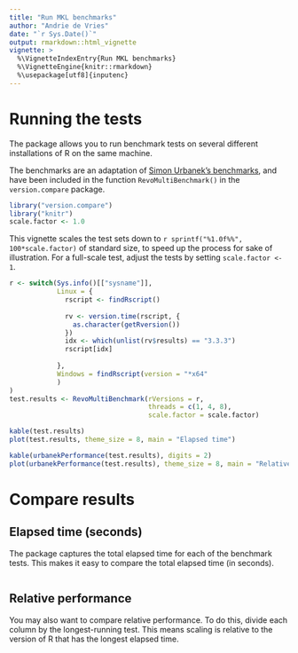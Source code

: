 ```yaml
---
title: "Run MKL benchmarks"
author: "Andrie de Vries"
date: "`r Sys.Date()`"
output: rmarkdown::html_vignette
vignette: >
  %\VignetteIndexEntry{Run MKL benchmarks}
  %\VignetteEngine{knitr::rmarkdown}
  %\usepackage[utf8]{inputenc}
---
```


# Running the tests

The package allows you to run benchmark tests on several different installations of R on the same machine.

The benchmarks are an adaptation of [Simon Urbanek's benchmarks](http://r.research.att.com/benchmarks/R-benchmark-25.R), and have been included in the function `RevoMultiBenchmark()` in the `version.compare` package.

```r
library("version.compare")
library("knitr")
scale.factor <- 1.0
```

This vignette scales the test sets down to `r sprintf("%1.0f%%", 100*scale.factor)` of standard size, to speed up the process for sake of illustration. For a full-scale test, adjust the tests by setting `scale.factor <- 1`.

```r

r <- switch(Sys.info()[["sysname"]],
            Linux = {
              rscript <- findRscript()
              
              rv <- version.time(rscript, {
                as.character(getRversion())
              })
              idx <- which(unlist(rv$results) == "3.3.3")
              rscript[idx]
              
            },
            Windows = findRscript(version = "*x64"
            )
)
test.results <- RevoMultiBenchmark(rVersions = r, 
                                   threads = c(1, 4, 8), 
                                   scale.factor = scale.factor)
```

```r
kable(test.results)
plot(test.results, theme_size = 8, main = "Elapsed time")
```

```r
kable(urbanekPerformance(test.results), digits = 2)
plot(urbanekPerformance(test.results), theme_size = 8, main = "Relative Performance")
```

# Compare results

## Elapsed time (seconds)

The package  captures the total elapsed time for each of the benchmark tests. This makes it easy to compare the total elapsed time (in seconds).


```r
```

## Relative performance

You may also want to compare relative performance. To do this, divide each column by the longest-running test. This means scaling is relative to the version of R that has the longest elapsed time.


```r
```
